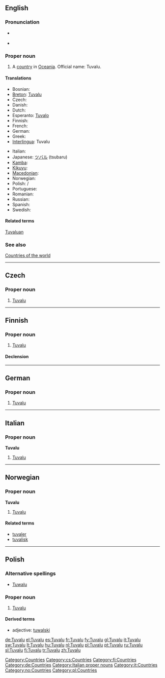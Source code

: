 ==English==

===Pronunciation===
* {{a|UK|US}} {{IPA|/tuːˈvɑː.luː/|/ˈtuː.və.luː/}}
* {{audio|en-us-Tuvalu.ogg|Audio (US)}}

===Proper noun===
{{en-proper noun}}

# A [[country]] in [[Oceania]]. Official name: Tuvalu.

====Translations====
{{trans-top|country in Oceania}}
* Bosnian: {{t-|bs|Tuvalu|m}}
* [[Breton]]: [[Tuvalu]]
* Czech: {{t-|cs|Tuvalu}}
* Danish: {{t-|da|Tuvalu}}
* Dutch: {{t+|nl|Tuvalu}}
* Esperanto: [[Tuvalo]]
* Finnish: {{t+|fi|Tuvalu}}
* French: {{t+|fr|Tuvalu}}
* German: {{t+|de|Tuvalu}}
* Greek: {{t+|el|Τουβαλού|sc=Grek}}
* [[Interlingua]]: Tuvalu
{{trans-mid}}
* Italian: {{t+|it|Tuvalu}}
* Japanese: [[ツバル]] (tsubaru)
* [[Kamba]]: {{tø|kam|Tuvalu}}
* [[Kikuyu]]: {{tø|ki|Tuvalu}}
* [[Macedonian]]: {{t|mk|Тувалу|n|tr=Túvalu|sc=Cyrl|xs=Macedonian}}
* Norwegian: {{t-|no|Tuvalu}}
* Polish: {{l|pl|Tuvalu}} / {{l|pl|Tuwalu}}
* Portuguese: {{t+|pt|Tuvalu}}
* Romanian: {{t-|ro|Tuvalu|n}}
* Russian: {{t+|ru|Тувалу|sc=Cyrl}}
* Spanish: {{t+|es|Tuvalu}}
* Swedish: {{t-|sv|Tuvalu}}
{{trans-bottom}}

====Related terms====
[[Tuvaluan]]

===See also===
[[Appendix:Countries of the world|Countries of the world]]

[[Category:Countries]]

----

==Czech==

===Proper noun===
{{cs-proper noun|g=}}

# [[#English|Tuvalu]]

[[Category:cs:Countries]]

----

==Finnish==
{{wikipedia|lang=fi}}

===Proper noun===
{{infl|fi|proper noun}}

# [[#English|Tuvalu]]

====Declension====
{{fi-decl-valo|Tuval|||u|np=1}}

[[Category:fi:Countries]]

----

==German==
{{wikipedia|lang=de}}

===Proper noun===
{{infl|de|proper noun|g=n}}

# [[#English|Tuvalu]]

[[Category:de:Countries]]

----

==Italian==
{{wikipedia|lang=it}}

===Proper noun===
'''Tuvalu''' {{m}}

# [[#English|Tuvalu]]

[[Category:Italian proper nouns]]
[[Category:it:Countries]]

----

==Norwegian==

===Proper noun===
'''Tuvalu'''

# [[#English|Tuvalu]]

====Related terms====
* [[tuvaler]]
* [[tuvalisk]]

[[Category:no:Countries]]

----

==Polish==

===Alternative spellings===
* [[Tuwalu]]

===Proper noun===
{{infl|pl|proper noun|g=n|undeclinable}}

# [[#English|Tuvalu]]

====Derived terms====
* adjective: [[tuwalski]]

[[Category:pl:Countries]]

[[de:Tuvalu]]
[[el:Tuvalu]]
[[es:Tuvalu]]
[[fr:Tuvalu]]
[[fy:Tuvalu]]
[[gl:Tuvalu]]
[[it:Tuvalu]]
[[sw:Tuvalu]]
[[lt:Tuvalu]]
[[hu:Tuvalu]]
[[nl:Tuvalu]]
[[pl:Tuvalu]]
[[pt:Tuvalu]]
[[ru:Tuvalu]]
[[sl:Tuvalu]]
[[fi:Tuvalu]]
[[tr:Tuvalu]]
[[zh:Tuvalu]]